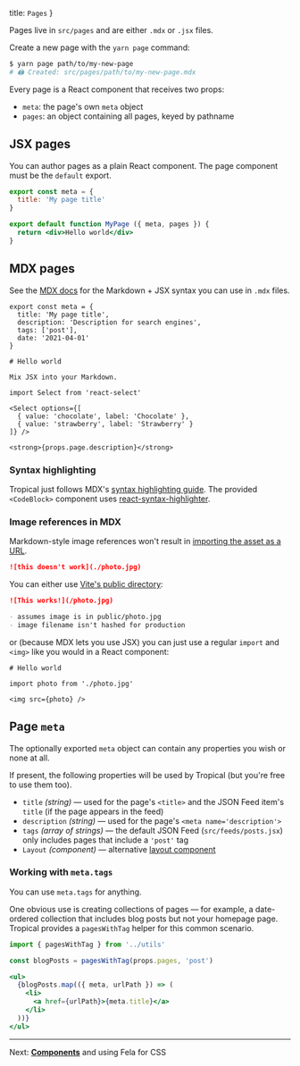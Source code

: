  title: `Pages`
}

Pages live in `src/pages` and are either `.mdx` or `.jsx` files.

Create a new page with the `yarn page` command:

```bash
$ yarn page path/to/my-new-page
# 🖨 Created: src/pages/path/to/my-new-page.mdx
```

Every page is a React component that receives two props:

- `meta`: the page's own `meta` object
- `pages`: an object containing all pages, keyed by pathname

## JSX pages

You can author pages as a plain React component. The page component must be the `default` export.

```jsx
export const meta = {
  title: 'My page title'
}

export default function MyPage ({ meta, pages }) {
  return <div>Hello world</div>
}
```

## MDX pages

See the [MDX docs](https://mdxjs.com/) for the Markdown + JSX syntax you can use in `.mdx` files.

```mdx
export const meta = {
  title: 'My page title',
  description: 'Description for search engines',
  tags: ['post'],
  date: '2021-04-01'
}

# Hello world

Mix JSX into your Markdown.

import Select from 'react-select'

<Select options={[
  { value: 'chocolate', label: 'Chocolate' },
  { value: 'strawberry', label: 'Strawberry' }
]} />

<strong>{props.page.description}</strong>
```

### Syntax highlighting

Tropical just follows MDX's [syntax highlighting guide](https://mdxjs.com/guides/syntax-highlighting). The provided `<CodeBlock>` component uses [react-syntax-highlighter](https://github.com/react-syntax-highlighter/react-syntax-highlighter).

### Image references in MDX

Markdown-style image references won't result in [importing the asset as a URL](https://vitejs.dev/guide/assets.html#importing-asset-as-url).

```markdown
![this doesn't work](./photo.jpg)
```

You can either use [Vite's public directory](https://vitejs.dev/guide/assets.html#the-public-directory):

```markdown
![This works!](/photo.jpg)

- assumes image is in public/photo.jpg
- image filename isn't hashed for production
```

or (because MDX lets you use JSX) you can just use a regular `import` and `<img>` like you would in a React component:

```
# Hello world

import photo from './photo.jpg'

<img src={photo} />
```

## Page `meta`

The optionally exported `meta` object can contain any properties you wish or none at all.

If present, the following properties will be used by Tropical (but you're free to use them too).

- `title` *(string)* — used for the page's `<title>` and the JSON Feed item's `title` (if the page appears in the feed)
- `description` *(string)* — used for the page's `<meta name='description'>`
- `tags` *(array of strings)* — the default JSON Feed (`src/feeds/posts.jsx`) only includes pages that include a `'post'` tag
- `Layout` *(component)* — alternative [layout component](/docs/layouts)

### Working with `meta.tags`

You can use `meta.tags` for anything.

One obvious use is creating collections of pages — for example, a date-ordered collection that includes blog posts but not your homepage page. Tropical provides a `pagesWithTag` helper for this common scenario.

```jsx
import { pagesWithTag } from '../utils'

const blogPosts = pagesWithTag(props.pages, 'post')

<ul>
  {blogPosts.map(({ meta, urlPath }) => (
    <li>
      <a href={urlPath}>{meta.title}</a>
    </li>
  ))}
</ul>
```

---

Next: [**Components**](/docs/components) and using Fela for CSS
